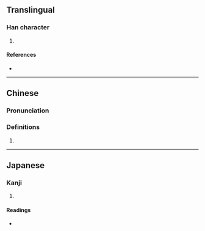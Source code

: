 {{character info/new}}
==Translingual==

===Han character===
{{Han char|rn=30|rad=口|as=10|sn=13|four=67020|canj=RTUB|ids=⿰口朔}}

# {{defn|Han|sort=口10}}

====References====
* {{Han ref|kx=0202.200|dkj=04064|dj=0425.010|hdz=10671.010|uh=55CD|ud=21965|bh=DCDE|bd=56542}}

----

==Chinese==
{{zh-forms}}

===Pronunciation===
{{zh-pron
|m=suō
|c=sok3
|mn=suh
|cat=
}}

===Definitions===
{{zh-hanzi}}

# {{rfdef|zh}}

----

==Japanese==

===Kanji===
{{ja-kanji|grade=|rs=口10}}

# {{defn|lang=ja|sort=口10}}

====Readings====
* {{ja-readings|on=[[さく]] (saku)|kun=[[すふ]] (sufu)}}
